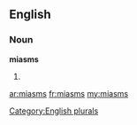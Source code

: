 ==English==

===Noun===
'''miasms'''

# {{plural of|[[miasm]]}}

[[Category:English plurals]]

[[ar:miasms]]
[[fr:miasms]]
[[my:miasms]]